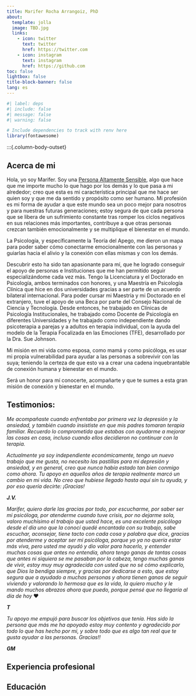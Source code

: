 ```yaml
---
title: Marifer Rocha Arrangoiz, PhD
about:
  template: jolla
  image: TBD.jpg
  links:
    - icon: twitter
      text: twitter
      href: https://twitter.com
    - icon: instagram
      text: instagram
      href: https://github.com
toc: false
lightbox: false
title-block-banner: false
lang: es
---
```


```r
#| label: deps
#| include: false
#| message: false
#| warning: false

# Include dependencies to track with renv here
library(fontawesome)
```

:::{.column-body-outset}

## Acerca de mi


Hola, yo soy Marifer. Soy una [Persona Altamente Sensible](https://hsperson.com), algo que hace que me importe mucho lo que hago por los demás y lo que pasa a mi alrededor; creo que esta es mi característica principal que me hace ser quien soy y que me da sentido y propósito como ser humano. Mi profesión es mi forma de ayudar a que este mundo sea un poco mejor para nosotros y para nuestras futuras generaciones; estoy segura de que cada persona que se libera de un sufrimiento constante tras romper los ciclos negativos en sus relaciones más importantes, contribuye a que otras personas crezcan también emocionalmente y se multiplique el bienestar en el mundo. 

La Psicología, y específicamente la Teoría del Apego, me dieron un mapa para poder saber cómo conectarme emocionalmente con las personas y guiarlas hacia el alivio y la conexión con ellas mismas y con los demás. 

Descubrir esto ha sido tan apasionante para mí, que he logrado conseguir el apoyo de personas e Instituciones que me han permitido seguir especializándome cada vez más. Tengo la Licenciatura y el Doctorado en Psicología, ambos terminados con honores, y una Maestría en Psicología Clínica que hice en dos universidades gracias a ser parte de un acuerdo bilateral internacional. Para poder cursar mi Maestría y mi Doctorado en el extranjero, tuve el apoyo de una Beca por parte del Consejo Nacional de Ciencia y Tecnología.  Desde entonces, he trabajado en Clínicas de Psicología Institucionales, he trabajado como Docente de Psicología en diferentes Universidades y he trabajado como independiente dando psicoterapia a parejas y a adultos en terapia individual, con la ayuda del modelo de la Terapia Focalizada en las Emociones (TFE), desarrollado por la Dra. Sue Johnson. 

Mi misión en mi vida como esposa, como mamá y como psicóloga, es usar mi propia vulnerabilidad para ayudar a las personas a sobrevivir con las suya; teniendo la certeza de que esto va a crear una cadena inquebrantable de conexión humana y bienestar en el mundo. 
 
Será un honor para mí conocerte, acompañarte y que te sumes a esta gran misión de conexión y bienestar en el mundo. 

## Testimonios:

::: {.callout-important appearance="simple" icon=false}
*Me acompañaste cuando enfrentaba por primera vez la depresión y la ansiedad, y también cuando insististe en que mis padres tomaran terapia familiar. Recuerdo lo comprometida que estabas con ayudarme a mejorar las cosas en casa, incluso cuando ellos decidieron no continuar con la terapia.*

*Actualmente ya soy independiente económicamente, tengo un nuevo trabajo que me gusta, no necesito las pastillas para mi depresión y ansiedad, y en general, creo que nunca había estado tan bien conmigo como ahora.*
*Tu apoyo en aquellos años de terapia realmente marcó un cambio en mi vida. No creo que hubiese llegado hasta aquí sin tu ayuda, y por eso quería decirte: ¡Gracias!*

***J.V.***
:::

::: {.callout-important appearance="simple" icon=false}
*Marifer, quiero darle las gracias por todo, por escucharme, por saber ser mi psicóloga, por atenderme cuando tuve crisis, por no dejarme sola, valoro muchísimo el trabajo que usted hace, es una excelente psicóloga desde el día uno que la conocí quedé encantada con su trabajo, sabe escuchar, aconsejar, tiene tacto con cada cosa y palabra que dice, gracias por atenderme y aceptar ser mi psicóloga, porque yo ya no quería estar más viva, pero usted me ayudó y dio valor para hacerlo, y entender muchas cosas que antes no entendía, ahora tengo ganas de tantas cosas que antes ni siquiera se me pasaban por la cabeza, tengo muchas ganas de vivir, estoy muy muy agradecida con usted que no sé cómo explicarlo, que Dios la bendiga siempre, y gracias por dedicarse a esto, que estoy segura que a ayudado a muchas personas y ahora tienen ganas de seguir viviendo y valorando lo hermosa que es la vida, la quiero mucho y le mando muchos abrazos ahora que puedo, porque pensé que no llegaría al día de hoy* ❤️

***T***
:::

::: {.callout-important appearance="simple" icon=false}
*Tu apoyo me empujó para buscar los objetivos que tenía. Has sido la persona que más me ha apoyado estoy muy contento y agradecido por todo lo que has hecho por mi, y sobre todo que es algo tan real que te gusta ayudar a las personas. Gracias!!* 

***GM***
:::

## Experiencia profesional

## Educación


